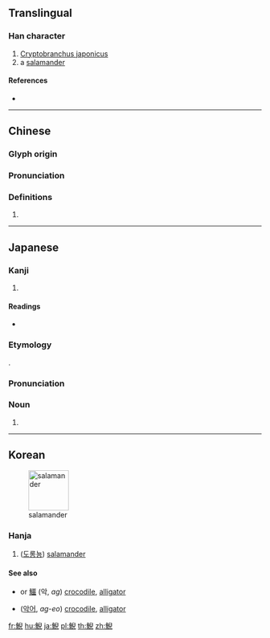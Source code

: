 {{character info/new}}
{{also|鲵}}
==Translingual==

===Han character===
{{Han char|rn=195|rad=魚|as=08|sn=19|four=27317|canj=NFHXU}}

# [[Cryptobranchus japonicus]]
# a [[salamander]]

====References====
* {{Han ref|kx=1472.370|dkj=46245|dj=2004.430|hdz=74696.180|uh=9BE2|ud=39906|bh=F3CD|bd=62413}}

----

==Chinese==
{{zh-forms|s=鲵}}

===Glyph origin===
{{Han etym}}

===Pronunciation===
{{zh-pron
|m=ní
|c=ngai4
|h=pfs=
|md=
|mn=
|w=
|mc=y
|oc=y
|cat=
}}

===Definitions===
{{zh-hanzi}}

# {{rfdef|lang=zh}}

----

==Japanese==

===Kanji===
{{ja-kanji|grade=|rs=魚08}}

# {{defn|lang=ja|sort=魚08}}

====Readings====
* {{ja-readings|goon=[[げ]] (ge)|kanon=[[げい]] (gei)|kun=[[さんしょううお]] (sanshōuo), [[めくじら]] (mekujira)}}

===Etymology===
{{ja-kanjitab|さんしょううお|yomi=k}}
{{compound|lang=ja|山椒|tr1=sanshō|t1={{w|Zanthoxylum piperitum|Japanese pepper}}|魚|tr2=uo|t2=[[fish]]|sort=さんしょううお}}.

===Pronunciation===
{{ja-pron|さんしょううお|acc=3|y=k}}

===Noun===
{{ja-noun|さんしょううお|サンショウウオ|hhira=さんせううを}}

# {{alternative spelling of|山椒魚|lang=ja}}

----

==Korean==
[[File:SpottedSalamander.jpg|thumb|80px|salamander]]

===Hanja===
{{ko-hanja|hangeul=예|eumhun=|rv=ye|mr=ye|y=yey}}

# ([[도롱뇽]]) [[salamander]]

====See also====
* {{l|ko|鰐}} or [[鱷]] (악, ''ag'') [[crocodile]], [[alligator]]
* {{l|ko|鰐魚}} ([[악어]], ''ag-eo'') [[crocodile]], [[alligator]]

[[fr:鯢]]
[[hu:鯢]]
[[ja:鯢]]
[[pl:鯢]]
[[th:鯢]]
[[zh:鯢]]